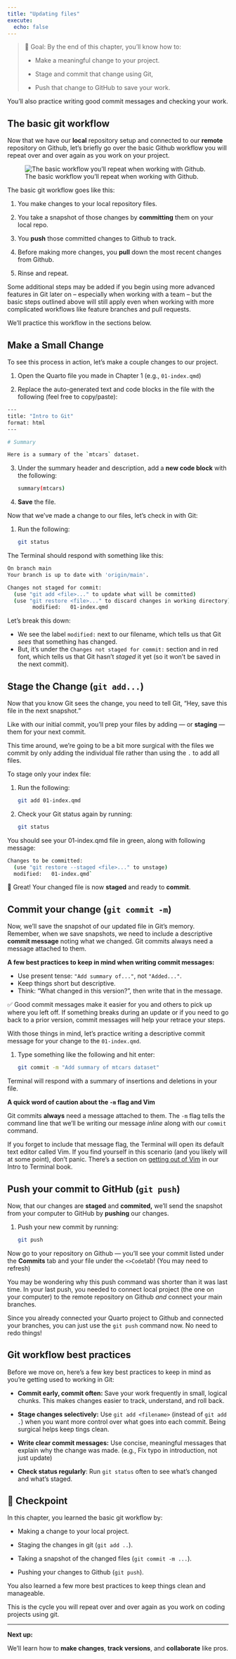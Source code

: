 ```yaml
---
title: "Updating files"
execute:
  echo: false
---
```


> 🎯 Goal: By the end of this chapter, you’ll know how to:
>
> -   Make a meaningful change to your project.
>
> -   Stage and commit that change using Git,
>
> -   Push that change to GitHub to save your work.

You’ll also practice writing good commit messages and checking your work.

## The basic git workflow

Now that we have our **local** repository setup and connected to our **remote** repository on Github, let's briefly go over the basic Github workflow you will repeat over and over again as you work on your project.

![The basic workflow you'll repeat when working with Github.](../images/git-workflow-example.png)

The basic git workflow goes like this:

1.  You make changes to your local repository files.

2.  You take a snapshot of those changes by **committing** them on your local repo.

3.  You **push** those committed changes to Github to track.

4.  Before making more changes, you **pull** down the most recent changes from Github.

5.  Rinse and repeat.

Some additional steps may be added if you begin using more advanced features in Git later on -- especially when working with a team -- but the basic steps outlined above will still apply even when working with more complicated workflows like feature branches and pull requests.

We'll practice this workflow in the sections below.

## Make a Small Change

To see this process in action, let's make a couple changes to our project.

1.  Open the Quarto file you made in Chapter 1 (e.g., `01-index.qmd`)

2.  Replace the auto-generated text and code blocks in the file with the following (feel free to copy/paste):

``` .bash
---
title: "Intro to Git"
format: html
---

# Summary

Here is a summary of the `mtcars` dataset.
```

3.  Under the summary header and description, add a **new code block** with the following:

    ``` bash
    summary(mtcars)
    ```

4.  **Save** the file.

Now that we've made a change to our files, let's check in with Git:

1.  Run the following:

    ``` bash
    git status
    ```

The Terminal should respond with something like this:

``` bash
On branch main
Your branch is up to date with 'origin/main'.

Changes not staged for commit:
  (use "git add <file>..." to update what will be committed)
  (use "git restore <file>..." to discard changes in working directory)
        modified:   01-index.qmd
```

Let's break this down:

-   We see the label `modified:` next to our filename, which tells us that Git *sees* that something has changed.
-   But, it's under the `Changes not staged for commit:` section and in [red]{.text-red} font, which tells us that Git hasn’t *staged* it yet (so it won’t be saved in the next commit).

## Stage the Change (`git add...`)

Now that you know Git sees the change, you need to tell Git, “Hey, save this file in the next snapshot.”

Like with our initial commit, you'll prep your files by adding — or **staging** — them for your next commit.

This time around, we're going to be a bit more surgical with the files we commit by only adding the individual file rather than using the `.` to add all files.

To stage only your index file:

1.  Run the following:

    ``` bash
    git add 01-index.qmd
    ```

2.  Check your Git status again by running:

    ``` bash
    git status
    ```

You should see your 01-index.qmd file in [green]{.text-green}, along with following message:

``` bash
Changes to be committed:
  (use "git restore --staged <file>..." to unstage)
  modified:   01-index.qmd`
```

🎉 Great! Your changed file is now **staged** and ready to **commit**.

## Commit your change (`git commit -m`)

Now, we'll save the snapshot of our updated file in Git's memory. Remember, when we save snapshots, we need to include a descriptive **commit message** noting what we changed. Git commits always need a message attached to them.

**A few best practices to keep in mind when writing commit messages:**

-   Use present tense: `"Add summary of..."`, not `"Added..."`.
-   Keep things short but descriptive.
-   Think: “What changed in this version?”, then write that in the message.

✅ Good commit messages make it easier for you and others to pick up where you left off. If something breaks during an update or if you need to go back to a prior version, commit messages will help your retrace your steps.

With those things in mind, let's practice writing a descriptive commit message for your change to the `01-index.qmd`.

1.  Type something like the following and hit enter:

    ``` bash
    git commit -m "Add summary of mtcars dataset"
    ```

Terminal will respond with a summary of insertions and deletions in your file.

**A quick word of caution about the `-m` flag and Vim**

Git commits **always** need a message attached to them. The `-m` flag tells the command line that we'll be writing our message *inline* along with our `commit` command.

If you forget to include that message flag, the Terminal will open its default text editor called Vim. If you find yourself in this scenario (and you likely will at some point), don't panic. There's a section on [getting out of Vim](../terminal/04-troubleshooting.html#how-to-get-out-of-vim) in our Intro to Terminal book.

## Push your commit to GitHub (`git push`)

Now, that our changes are **staged** and **commited,** we'll send the snapshot from your computer to GitHub by **pushing** our changes.

1.  Push your new commit by running:

    ``` bash
    git push
    ```

Now go to your repository on Github — you’ll see your commit listed under the **Commits** tab and your file under the `<>Code`tab! (You may need to refresh)

You may be wondering why this push command was shorter than it was last time. In your last push, you needed to connect local project (the one on your computer) to the remote repository on Github *and* connect your main branches.

Since you already connected your Quarto project to Github and connected your branches, you can just use the `git push` command now. No need to redo things!

## Git workflow best practices

Before we move on, here's a few key best practices to keep in mind as you're getting used to working in Git:

-   **Commit early, commit often:** Save your work frequently in small, logical chunks. This makes changes easier to track, understand, and roll back.

-   **Stage changes selectively:** Use `git add <filename>` (instead of `git add .`) when you want more control over what goes into each commit. Being surgical helps keep tings clean.

-   **Write clear commit messages:** Use concise, meaningful messages that explain why the change was made. (e.g., Fix typo in introduction, not just update)

-   **Check status regularly**: Run `git status` often to see what’s changed and what’s staged.

## 🎯 Checkpoint

In this chapter, you learned the basic git workflow by:

-   Making a change to your local project.

-   Staging the changes in git (`git add ..`).

-   Taking a snapshot of the changed files (`git commit -m ...`).

-   Pushing your changes to Github (`git push`).

You also learned a few more best practices to keep things clean and manageable.

This is the cycle you will repeat over and over again as you work on coding projects using git.

------------------------------------------------------------------------

**Next up:**

We’ll learn how to **make changes**, **track versions**, and **collaborate** like pros.
